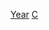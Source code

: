 {{Parent category}}
{{Commons category|Olympic curlers by year}}
[[Category:奧運冰壺運動員|Year]]
[[Category:各年各项目冬季奥运运动员|C]]